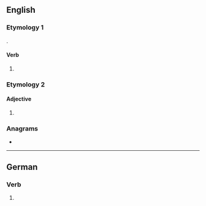 {{also|lösest}}
==English==

===Etymology 1===
{{suffix|en|lose|est}}.

====Verb====
{{head|en|verb form}}

# {{en-archaic second-person singular of|lose|lang=en}}

===Etymology 2===

====Adjective====
{{head|en|adjective}}

# {{misspelling of|loosest|lang=en}}

===Anagrams===
* {{anagrams|en|a=elosst|stoles|tossel}}

----

==German==

===Verb===
{{head|de|verb form}}

# {{de-verb form of|losen|2|s|k1}}